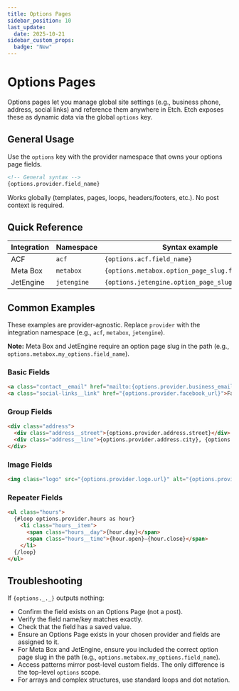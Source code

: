 ```yaml
---
title: Options Pages
sidebar_position: 10
last_update:
  date: 2025-10-21
sidebar_custom_props:
  badge: "New"
---
```



# Options Pages

<VersionBadge version="1.0.0-alpha-3" />

Options pages let you manage global site settings (e.g., business phone, address, social links) and reference them anywhere in Etch. Etch exposes these as dynamic data via the global `options` key.

## General Usage

Use the `options` key with the provider namespace that owns your options page fields.

```html
<!-- General syntax -->
{options.provider.field_name}
```

Works globally (templates, pages, loops, headers/footers, etc.). No post context is required.

## Quick Reference

| Integration | Namespace   | Syntax example                                   |
| ----------- | ----------- | -------------------------------------------------------- |
| ACF         | `acf`       | `{options.acf.field_name}`                               |
| Meta Box    | `metabox`   | `{options.metabox.option_page_slug.field_name}`          |
| JetEngine   | `jetengine` | `{options.jetengine.option_page_slug.field_name}`        |

## Common Examples

These examples are provider-agnostic. Replace `provider` with the integration namespace (e.g., `acf`, `metabox`, `jetengine`). 

**Note:** Meta Box and JetEngine require an option page slug in the path (e.g., `options.metabox.my_options.field_name`).

### Basic Fields

```html
<a class="contact__email" href="mailto:{options.provider.business_email}">{options.provider.business_email}</a>
<a class="social-links__link" href="{options.provider.facebook_url}">Facebook</a>
```

### Group Fields

```html
<div class="address">
  <div class="address__street">{options.provider.address.street}</div>
  <div class="address__line">{options.provider.address.city}, {options.provider.address.state} {options.provider.address.zip}</div>
</div>
```

### Image Fields

```html
<img class="logo" src="{options.provider.logo.url}" alt="{options.provider.logo.alt}" />
```

### Repeater Fields

```html
<ul class="hours">
  {#loop options.provider.hours as hour}
    <li class="hours__item">
      <span class="hours__day">{hour.day}</span>
      <span class="hours__time">{hour.open}–{hour.close}</span>
    </li>
  {/loop}
</ul>
```


## Troubleshooting

If `{options._._}` outputs nothing:
  - Confirm the field exists on an Options Page (not a post).
  - Verify the field name/key matches exactly.
  - Check that the field has a saved value.
  - Ensure an Options Page exists in your chosen provider and fields are assigned to it.
  - For Meta Box and JetEngine, ensure you included the correct option page slug in the path (e.g., `options.metabox.my_options.field_name`).
  - Access patterns mirror post-level custom fields. The only difference is the top-level `options` scope.
  - For arrays and complex structures, use standard loops and dot notation.
